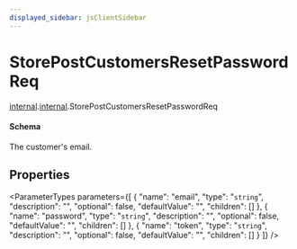 ```yaml
---
displayed_sidebar: jsClientSidebar
---
```



# StorePostCustomersResetPasswordReq

[internal](../../admin_discounts/modules/admin_discounts.internal.mdx).[internal](../modules/admin_discounts.internal.internal.mdx).StorePostCustomersResetPasswordReq

#### Schema

The customer's email.

## Properties

<ParameterTypes parameters={[
  {
    "name": "email",
    "type": "`string`",
    "description": "",
    "optional": false,
    "defaultValue": "",
    "children": []
  },
  {
    "name": "password",
    "type": "`string`",
    "description": "",
    "optional": false,
    "defaultValue": "",
    "children": []
  },
  {
    "name": "token",
    "type": "`string`",
    "description": "",
    "optional": false,
    "defaultValue": "",
    "children": []
  }
]} />
